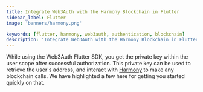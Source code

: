 ```yaml
---
title: Integrate Web3Auth with the Harmony Blockchain in Flutter
sidebar_label: Flutter
image: 'banners/harmony.png'

keywords: [flutter, harmony, web3auth, authentication, blockchain]
description: 'Integrate Web3Auth with the Harmony Blockchain in Flutter | Embedded Wallets'
---
```



<SEO
  title="Integrate Web3Auth with the Harmony Blockchain in Flutter"
  description="Integrate Web3Auth with the Harmony Blockchain in Flutter | Embedded Wallets"
  image="https://web3auth.io/docs/banners/harmony.png"
  slug="/embedded-wallets/connect-blockchain/evm/harmony/flutter"
/>

While using the Web3Auth Flutter SDK, you get the private key within the user scope after successful authorization. This private key can be used to retrieve the user's address, and interact with [Harmony](https://www.harmony.one/) to make any blockchain calls. We have highlighted a few here for getting you started quickly on that.

<EVMInteraction />
